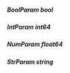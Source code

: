 ##### **BoolParam** bool

##### **IntParam** int64

##### **NumParam** float64

##### **StrParam** string


